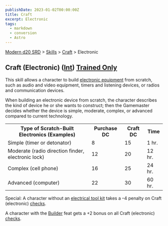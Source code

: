 ```yaml
---
publishDate: 2023-01-02T00:00:00Z
title: Craft
excerpt: Electronic
tags:
  - markdown
  - conversion
  - Astro
---
```


[Modern d20 SRD](/#modernD20) > [Skills](modern-d20-srd-skills-index) > [Craft](modern-d20-srd-skills-craft) > Electronic

## Craft (Electronic) ([Int](modern-d20-srd-basics-ability-scores)) [Trained Only](modern-d20-srd-skills-skill-basics)

This skill allows a character to build [electronic equipment](modern-d20-srd-equipment-surveillance-gear) from scratch, such as audio and video equipment,
timers and listening devices, or radios and communication devices.

When building an electronic device from scratch, the character describes the
kind of device he or she wants to construct; then the Gamemaster decides
whether the device is simple, moderate, complex, or advanced compared to
current technology.


<table> <tr><th>Type of Scratch-Built Electronics (Examples)</th> <th>Purchase DC</th> <th>Craft DC</th> <th>Time</th> </tr> <tr><td> Simple (timer or detonator)</td><td> 8</td><td> 15</td><td> 1 hr. </td></tr> <tr class="shaded"><td> Moderate (radio direction finder, electronic lock)</td><td> 12</td><td> 20</td><td> 12 hr. </td></tr> <tr><td> Complex (cell phone)</td><td> 16</td><td> 25</td><td> 24 hr. </td></tr> <tr class="shaded"><td> Advanced (computer)</td><td> 22</td><td> 30</td><td> 60 hr. </td></tr> </table>



Special: A character without an [electrical tool kit](modern-d20-srd-equipment-professional-equipment) takes a –4 penalty on Craft (electronic)
[checks](modern-d20-srd-skills-skill-basics-php#skill-check-index).

A character with the [Builder](modern-d20-srd-feats-builder) feat gets a +2
bonus on all Craft (electronic) [checks](modern-d20-srd-skills-skill-basics-php#skill-check-index).

